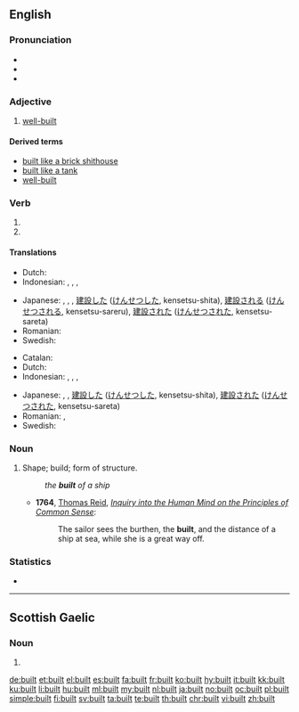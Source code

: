 ==English==

===Pronunciation===
* {{IPA|/ˈbɪlt/|lang=en}}
* {{audio|en-us-built.ogg|Audio (US)|lang=en}}
* {{rhymes|ɪlt|lang=en}}

===Adjective===
{{en-adj|-}}

# {{context|informal|lang=en}} [[well-built]]

====Derived terms====
* [[built like a brick shithouse]]
* [[built like a tank]]
* [[well-built]]

===Verb===
{{head|en|verb form}}

# {{en-simple past of|build}}
# {{past participle of|build|lang=en}}

====Translations====
{{trans-top|simple past of build}}
* Dutch: {{t+|nl|bouwde}}
* Indonesian: {{t+|id|bangun|alt=membangun}}, {{t+|id|diri|alt=mendirikan}}, {{t+|id|bangun|alt=dibangun}}, {{t+|id|diri|alt=didirikan}}
{{trans-mid}}
* Japanese: {{t|ja|建てた|tr=[[たてた]], tateta}}, {{t|ja|建てられる|tr=[[たてられる]], taterareru}}, {{t|ja|建てられた|tr=[[たてられた]], taterareta}}, [[建設]]した ([[けんせつ]]した, kensetsu-shita), [[建設]]される ([[けんせつ]]される, kensetsu-sareru), [[建設]]された ([[けんせつ]]された, kensetsu-sareta)
* Romanian: {{t+|ro|construi}}
* Swedish: {{t+|sv|byggt}}
{{trans-bottom}}

{{trans-top|past participle of build}}
* Catalan: {{t|ca|construït}}
* Dutch: {{t+|nl|gebouwd}}
* Indonesian: {{t+|id|bangun|alt=membangun}}, {{t+|id|diri|alt=mendirikan}}, {{t+|id|bangun|alt=dibangun}}, {{t+|id|diri|alt=didirikan}}
{{trans-mid}}
* Japanese: {{t|ja|建てた|tr=[[たてた]], tateta}}, {{t|ja|建てられた|tr=[[たてられた]], taterareta}}, [[建設]]した ([[けんせつ]]した, kensetsu-shita), [[建設]]された ([[けんせつ]]された, kensetsu-sareta)
* Romanian: {{t|ro|construit}}, {{t+|ro|clădit}}
* Swedish: {{t+|sv|byggd}}
{{trans-bottom}}

===Noun===
{{en-noun}}

# {{context|obsolete|lang=en}} Shape; build; form of structure.
#: ''the '''built''' of a ship''
#* '''1764''', [[w:Thomas Reid|Thomas Reid]], ''[[Inquiry into the Human Mind on the Principles of Common Sense]]'':
#*: The sailor sees the burthen, the '''built''', and the distance of a ship at sea, while she is a great way off.

<!-- verb forms are above
===Gerund===
{{head|en|verb form}}

# {{gerund of|build|lang=en}}
-->

===Statistics===
* {{rank|meeting|corner|spite|900|built|lower|lead|wouldn't}}

----

==Scottish Gaelic==

===Noun===
{{head|gd|noun form}} 

# {{genitive of|balt|lang=gd}}

[[de:built]]
[[et:built]]
[[el:built]]
[[es:built]]
[[fa:built]]
[[fr:built]]
[[ko:built]]
[[hy:built]]
[[it:built]]
[[kk:built]]
[[ku:built]]
[[li:built]]
[[hu:built]]
[[ml:built]]
[[my:built]]
[[nl:built]]
[[ja:built]]
[[no:built]]
[[oc:built]]
[[pl:built]]
[[simple:built]]
[[fi:built]]
[[sv:built]]
[[ta:built]]
[[te:built]]
[[th:built]]
[[chr:built]]
[[vi:built]]
[[zh:built]]